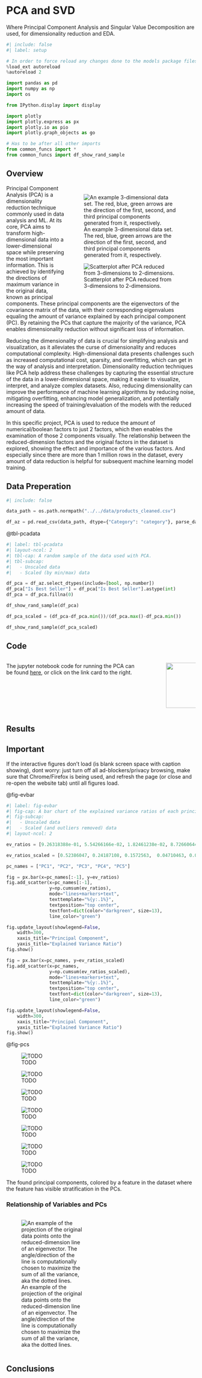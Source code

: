 # PCA and SVD

Where Principal Component Analysis and Singular Value Decomposition are used, for dimensionality reduction and EDA.

```python
#| include: false
#| label: setup

# In order to force reload any changes done to the models package files
%load_ext autoreload
%autoreload 2

import pandas as pd
import numpy as np
import os

from IPython.display import display

import plotly
import plotly.express as px
import plotly.io as pio
import plotly.graph_objects as go

# Has to be after all other imports
from common_funcs import *
from common_funcs import df_show_rand_sample
```

## Overview

::: {style="width:100%;"}
::: {style="float:right; width:65%; padding:2%" layout-ncol=2}
![An example 3-dimensional data set. The red, blue, green arrows are the direction of the first, second, and third principal components generated from it, respectively.](../images/pca_ex1.jpeg)

![Scatterplot after PCA reduced from 3-dimensions to 2-dimensions.](../images/pca_ex2.jpeg)
:::
:::

Principal Component Analysis (PCA) is a dimensionality reduction technique commonly used in data analysis and ML. At its core, PCA aims to transform high-dimensional data into a lower-dimensional space while preserving the most important information. This is achieved by identifying the directions of maximum variance in the original data, known as principal components. These principal components are the eigenvectors of the covariance matrix of the data, with their corresponding eigenvalues equaling the amount of variance explained by each principal component (PC). By retaining the PCs that capture the majority of the variance, PCA enables dimensionality reduction without significant loss of information.

Reducing the dimensionality of data is crucial for simplifying analysis and visualization, as it alleviates the curse of dimensionality and reduces computational complexity. High-dimensional data presents challenges such as increased computational cost, sparsity, and overfitting, which can get in the way of analysis and interpretation. Dimensionality reduction techniques like PCA help address these challenges by capturing the essential structure of the data in a lower-dimensional space, making it easier to visualize, interpret, and analyze complex datasets. Also, reducing dimensionality can improve the performance of machine learning algorithms by reducing noise, mitigating overfitting, enhancing model generalization, and potentially increasing the speed of training/evaluation of the models with the reduced amount of data.

In this specific project, PCA is used to reduce the amount of numerical/boolean factors to just 2 factors, which then enables the examination of those 2 components visually. The relationship between the reduced-dimension factors and the original factors in the dataset is explored, showing the effect and importance of the various factors. And especially since there are more than 1 million rows in the dataset, every amount of data reduction is helpful for subsequent machine learning model training.




## Data Preperation

```python
#| include: false

data_path = os.path.normpath("../../data/products_cleaned.csv")

df_az = pd.read_csv(data_path, dtype={"Category": "category"}, parse_dates=["Date Scraped"])
```

@tbl-pcadata

```python
#| label: tbl-pcadata
#| layout-ncol: 2
#| tbl-cap: A random sample of the data used with PCA.
#| tbl-subcap:
#|   - Unscaled data
#|   - Scaled (by min/max) data

df_pca = df_az.select_dtypes(include=[bool, np.number])
df_pca["Is Best Seller"] = df_pca["Is Best Seller"].astype(int)
df_pca = df_pca.fillna(0)

df_show_rand_sample(df_pca)

df_pca_scaled = (df_pca-df_pca.min())/(df_pca.max()-df_pca.min())

df_show_rand_sample(df_pca_scaled)
```


## Code

::: {.columns}
::: {.column}
The jupyter notebook code for running the PCA can be found [here](https://github.com/CUBoulder-DS/CSCI-5622/blob/main/src/PCA%20SVD.ipynb), or click on the link card to the right.
:::

::: {.column width=10%}
<!-- Spacing column -->
:::

::: {.column width=30%}
[![](https://github-link-card.s3.ap-northeast-1.amazonaws.com/CUBoulder-DS/CSCI-5622.png){height=120px}](https://github.com/CUBoulder-DS/CSCI-5622/blob/main/src/PCA%20SVD.ipynb){height=120px}
:::
:::


## Results

::: callout-tip
## Important

If the interactive figures don't load (is blank screen space with caption showing), dont worry: just turn off all ad-blockers/privacy browsing, make sure that Chrome/Firefox is being used, and refresh the page (or close and re-open the website tab) until all figures load.
:::


@fig-evbar

```python
#| label: fig-evbar
#| fig-cap: A bar chart of the explained variance ratios of each principal component, and the scree plot of cummulative percentage of the ratios, for both the normal and scaled data.
#| fig-subcap:
#|   - Unscaled data
#|   - Scaled (and outliers removed) data
#| layout-ncol: 2

ev_ratios = [9.26318388e-01, 5.54266166e-02, 1.82461238e-02, 8.72660644e-06]

ev_ratios_scaled = [0.52386047, 0.24187108, 0.1572563,  0.04710463, 0.02847362]

pc_names = ["PC1", "PC2", "PC3", "PC4", "PC5"]

fig = px.bar(x=pc_names[:-1], y=ev_ratios)
fig.add_scatter(x=pc_names[:-1],
                y=np.cumsum(ev_ratios),
                mode="lines+markers+text",
                texttemplate="%{y:.1%}",
                textposition="top center",
                textfont=dict(color="darkgreen", size=13),
                line_color="green")

fig.update_layout(showlegend=False,
    width=300,
    xaxis_title="Principal Component",
    yaxis_title="Explained Variance Ratio")
fig.show()

fig = px.bar(x=pc_names, y=ev_ratios_scaled)
fig.add_scatter(x=pc_names,
                y=np.cumsum(ev_ratios_scaled),
                mode="lines+markers+text",
                texttemplate="%{y:.1%}",
                textposition="top center",
                textfont=dict(color="darkgreen", size=13),
                line_color="green")

fig.update_layout(showlegend=False,
    width=300,
    xaxis_title="Principal Component",
    yaxis_title="Explained Variance Ratio")
fig.show()
```



@fig-pcs

::: {#fig-pcs layout-ncol=2 fig-cap-location=top}

![TODO](../images/pca_f7.png){.lightbox}

![TODO](../images/pca_f3.png){.lightbox}

![TODO](../images/pca_f4.png){.lightbox}

![TODO](../images/pca_f1.png){.lightbox}

![TODO](../images/pca_f5.png){.lightbox}

![TODO](../images/pca_f2.png){.lightbox}

![TODO](../images/pca_f6.png){.lightbox}

The found principal components, colored by a feature in the dataset where the feature has visible stratification in the PCs.
:::

### Relationship of Variables and PCs

::: {.columns}
::: {.column width=30%}
![An example of the projection of the original data points onto the reduced-dimension line of an eigenvector. The angle/direction of the line is computationally chosen to maximize the sum of all the variance, aka the dotted lines.](../images/pca_ex3.jpeg)
:::

::: {.column width=5%}
<!-- Spacing column -->
:::

::: {.column}
:::
:::



## Conclusions

